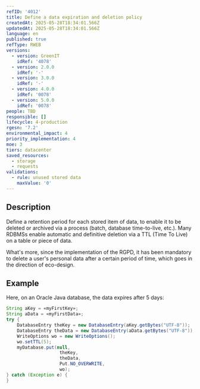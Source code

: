 ```yaml
---
refID: '4012'
title: Define a data expiration and deletion policy
createdAt: 2025-05-28T18:34:01.566Z
updatedAt: 2025-05-28T18:34:01.566Z
language: en
published: true
refType: RWEB
versions:
  - version: GreenIT
    idRef: '4078'
  - version: 2.0.0
    idRef: '-'
  - version: 3.0.0
    idRef: '-'
  - version: 4.0.0
    idRef: '0078'
  - version: 5.0.0
    idRef: '0078'
people: TBD
responsible: []
lifecycle: 4-production
rgesn: '7.2'
environmental_impact: 4
priority_implementation: 4
moe: 3
tiers: datacenter
saved_resources:
  - storage
  - requests
validations:
  - rule: unused stored data
    maxValue: '0'
---
```


## Description

Define a retention period for each stored item of data, to enable it to be deleted or archived via a process (batch, database time-to-live, etc.). Many RDBMSs enable automatic and definitive deletion via a TTL (Time To Live) on a table or piece of data.

What's more, since the implementation of the RGPD, it has been mandatory to delete a user's personal data after a certain period of time, which goes in the direction of eco-design.

## Example

Here, on an Oracle Java database, the data expires after 5 days:

```java
String aKey = «myFirstKey»;
String aData = «myFirstData»;
try {
    DatabaseEntry theKey = new DatabaseEntry(aKey.getBytes("UTF-8"));
    DatabaseEntry theData = new DatabaseEntry(aData.getBytes("UTF-8"));
    WriteOptions wo = new WriteOptions();
    wo.setTTL(5);
    myDatabase.put(null,
                    theKey,
                    theData,
                    Put.NO_OVERWRITE,
                    wo);
} catch (Exception e) {
}
```
